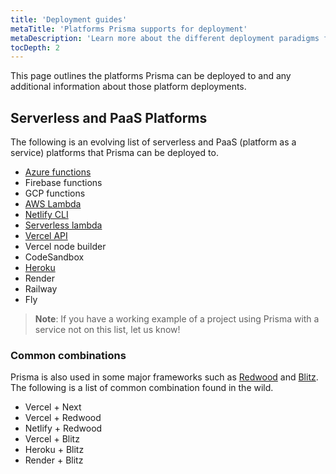 ```yaml
---
title: 'Deployment guides'
metaTitle: 'Platforms Prisma supports for deployment'
metaDescription: 'Learn more about the different deployment paradigms for Node.js and TypeScript applications and how they affect deploying an application using Prisma Client.'
tocDepth: 2
---
```


<TopBlock>

This page outlines the platforms Prisma can be deployed to and any additional information about those platform deployments.

</TopBlock>

## Serverless and PaaS Platforms

The following is an evolving list of serverless and PaaS (platform as a service) platforms that Prisma can be deployed to.

- [Azure functions](./deploying-to-azure-functions)
- Firebase functions
- GCP functions
- [AWS Lambda](./deploying-to-aws-lambda)
- [Netlify CLI](./deploying-to-netlify)
- [Serverless lambda](./deploying-to-aws-lambda)
- [Vercel API]('./deploying-to-vercel')
- Vercel node builder
- CodeSandbox
- [Heroku](./deploying-to-heroku)
- Render
- Railway
- Fly

> **Note**: If you have a working example of a project using Prisma with a service not on this list, let us know!

### Common combinations

Prisma is also used in some major frameworks such as [Redwood](https://redwoodjs.com/) and [Blitz](https://blitzjs.com/). The following is a list of common combination found in the wild.

- Vercel + Next
- Vercel + Redwood
- Netlify + Redwood
- Vercel + Blitz
- Heroku + Blitz
- Render + Blitz
